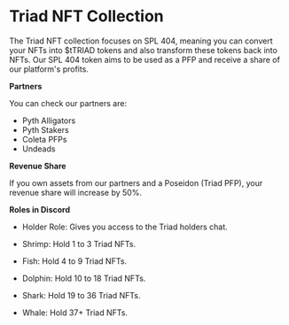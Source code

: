 

<HeroPattern />

# **Triad NFT Collection**

The Triad NFT collection focuses on SPL 404, meaning you can convert your NFTs into $tTRIAD tokens and also transform these tokens back into NFTs.
Our SPL 404 token aims to be used as a PFP and receive a share of our platform's profits.

**Partners**

You can check our partners are:

- Pyth Alligators
- Pyth Stakers
- Coleta PFPs
- Undeads

**Revenue Share**

If you own assets from our partners and a Poseidon (Triad PFP), your revenue share will increase by 50%.

**Roles in Discord**

- Holder Role: Gives you access to the Triad holders chat.

- Shrimp: Hold 1 to 3 Triad NFTs.

- Fish: Hold 4 to 9 Triad NFTs.

- Dolphin: Hold 10 to 18 Triad NFTs.

- Shark: Hold 19 to 36 Triad NFTs.

- Whale: Hold 37+ Triad NFTs.